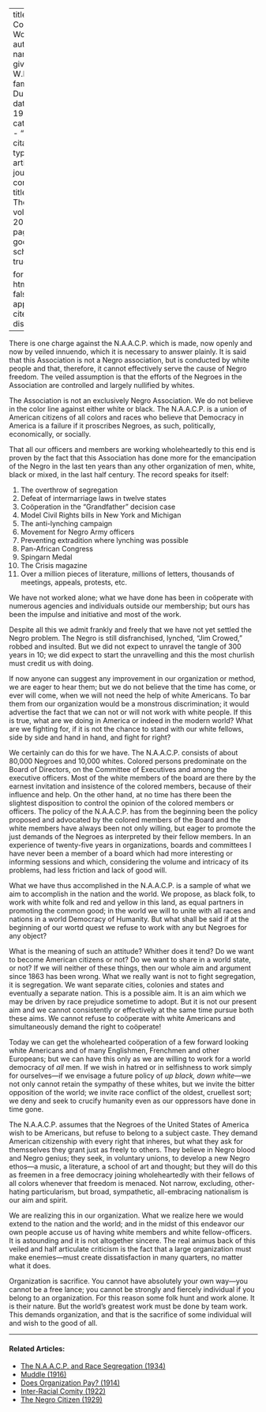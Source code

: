 
---
title: 'White Co-Workers'
author:
  - name:
      given: W.E.B.
      family: Du Bois
date: May 1920
categories: 
  - ""
citation: 
  type: article-journal
  container-title: The Crisis
  volume: 20
  issue: 1
  page: 6--8
google-scholar: true

format:
  html:
    toc: false
    appendix-cite-as: display
---


There is one charge against the N.A.A.C.P. which is made, now openly and now by veiled innuendo, which it is necessary to answer plainly. It is said that this Association is not a Negro association, but is conducted by white people and that, therefore, it cannot effectively serve the cause of Negro freedom. The veiled assumption is that the efforts of the Negroes in the Association are controlled and largely nullified by whites.

The Association is not an exclusively Negro Association. We do not believe in the color line against either white or black. The N.A.A.C.P. is a union of American citizens of all colors and races who believe that Democracy in America is a failure if it proscribes Negroes, as such, politically, economically, or socially.

That all our officers and members are working wholeheartedly to this end is proven by the fact that this Association has done more for the emancipation of the Negro in the last ten years than any other organization of men, white, black or mixed, in the last half century. The record speaks for itself:

1. The overthrow of segregation
2. Defeat of intermarriage laws in twelve states
3. Coöperation in the "Grandfather" decision case
4. Model Civil Rights bills in New York and Michigan
5. The anti-lynching campaign
6. Movement for Negro Army officers
7. Preventing extradition where lynching was possible
8. Pan-African Congress
9. Spingarn Medal
10. <span class = "small-caps">The Crisis</span> magazine
11. Over a million pieces of literature, millions of letters, thousands of meetings, appeals, protests, etc.

We have not worked alone; what we have done has been in coöperate with numerous agencies and individuals outside our membership; but ours has been the impulse and initiative and most of the work.

Despite all this we admit frankly and freely that we have not yet settled the Negro problem. The Negro is still disfranchised, lynched, "Jim Crowed," robbed and insulted. But we did not expect to unravel the tangle of 300 years in 10; we did expect to start the unravelling and this the most churlish must credit us with doing.

If now anyone can suggest any improvement in our organization or method, we are eager to hear them; but we do not believe that the time has come, or ever will come, when we will not need the help of white Americans. To bar them from our organization would be a monstrous discrimination; it would advertise the fact that we can not or will not work with white people. If this is true, what are we doing in America or indeed in the modern world? What are we fighting for, if it is not the chance to stand with our white fellows, side by side and hand in hand, and fight for right?

We certainly can do this for we have. The N.A.A.C.P. consists of about 80,000 Negroes and 10,000 whites. Colored persons predominate on the Board of Directors, on the Committee of Executives and among the executive officers. Most of the white members of the board are there by the earnest invitation and insistence of the colored members, because of their influence and help. On the other hand, at no time has there been the slightest disposition to control the opinion of the colored members or officers. The policy of the N.A.A.C.P. has from the beginning been the policy proposed and advocated by the colored members of the Board and the white members have always been not only willing, but eager to promote the just demands of the Negroes as interpreted by their fellow members. In an experience of twenty-five years in organizations, boards and committees I have never been a member of a board which had more interesting or informing sessions and which, considering the volume and intricacy of its problems, had less friction and lack of good will.

What we have thus accomplished in the N.A.A.C.P. is a sample of what we aim to accomplish in the nation and the world. We propose, as black folk, to work with white folk and red and yellow in this land, as equal partners in promoting the common good; in the world we will to unite with all races and nations in a world Democracy of Humanity. But what shall be said if at the beginning of our wortd quest we refuse to work with any but Negroes for any object?

What is the meaning of such an attitude? Whither does it tend? Do we want to become American citizens or not? Do we want to share in a world state, or not? If we will neither of these things, then our whole aim and argument since 1863 has been wrong. What we really want is not to fight segregation, it is segregation. We want separate cities, colonies and states and eventually a separate nation. This is a possible aim. It is an aim which we may be driven by race prejudice sometime to adopt. But it is not our present aim and we cannot consistently or effectively at the same time pursue both these aims. We cannot refuse to coöperate with white Americans and simultaneously demand the right to coöperate!

Today we can get the wholehearted coöperation of a few forward looking white Americans and of many Englishmen, Frenchmen and other Europeans; but we can have this only as we are willing to work for a world democracy of *all* men. If we wish in hatred or in selfishness to work simply for ourselves---if we envisage a future policy of *up black, down white*---we not only cannot retain the sympathy of these whites, but we invite the bitter opposition of the world; we invite race conflict of the oldest, cruellest sort; we deny and seek to crucify humanity even as our oppressors have done in time gone.

The N.A.A.C.P. assumes that the Negroes of the United States of America wish to be Americans, but refuse to belong to a subject caste. They demand American citizenship with every right that inheres, but what they ask for themsselves they grant just as freely to others. They believe in Negro blood and Negro genius; they seek, in voluntary unions, to develop a new Negro ethos---a music, a literature, a school of art and thought; but they will do this as freemen in a free democracy joining wholeheartedly with their fellows of all colors whenever that freedom is menaced. Not narrow, excluding, other-hating particularism, but broad, sympathetic, all-embracing nationalism is our aim and spirit.

We are realizing this in our organization. What we realize here we would extend to the nation and the world; and in the midst of this endeavor our own people accuse us of having white members and white fellow-officers. It is astounding and it is not altogether sincere. The real animus back of this veiled and half articulate criticism is the fact that a large organization must make enemies---must create dissatisfaction in many quarters, no matter what it does.

Organization is sacrifice. You cannot have absolutely your own way---you cannot be a free lance; you cannot be strongly and fiercely individual if you belong to an organization. For this reason some folk hunt and work alone. It is their nature. But the world's greatest work must be done by team work. This demands organization, and that is the sacrifice of some individual will and wish to the good of all.

<!-- Similar articles start here -->

<hr>
#### Related Articles:

* [The N.A.A.C.P. and Race Segregation (1934)](/Volumes/41/02/naacp_and_race_segregation.html)
* [Muddle (1916)](/Volumes/13/02/muddle.html)
* [Does Organization Pay? (1914)](/Volumes/07/06/does_organization_pay.html)
* [Inter-Racial Comity (1922)](/Volumes/22/01/inter-racial_comity.html)
* [The Negro Citizen (1929)](/Volumes/36/05/negro_citizen.html)

<!-- Similar articles end here -->